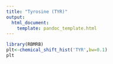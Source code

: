 ```yaml
---
title: "Tyrosine (TYR)"
output:
  html_document:
    template: pandoc_template.html
---
```




```r
library(RBMRB)
plt<-chemical_shift_hist('TYR',bw=0.1)
plt
```
